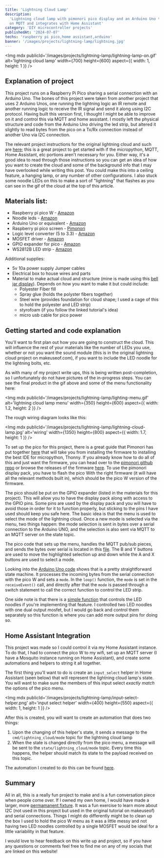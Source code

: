 ```yaml
---
title: 'Lightning Cloud Lamp'
description:
  'Lightning cloud lamp with pimonori pico display and an Arduino Uno that runs
  on MQTT and integrates with Home Assistant'
category: 'DIY microcontroller projects'
publishedAt: '2024-07-07'
techs: 'raspberry pi pico,home assistant,arduino'
banner: '/images/projects/lightning-lamp/lightning.jpg'
---
```


<Img
  mdx
  publicId='/images/projects/lightning-lamp/lightning-lamp-on.gif'
  alt='lightning cloud lamp'
  width={700}
  height={600}
  aspect={{ width: 1, height: 1 }}
/>

## Explanation of project

This project runs on a Raspberry Pi Pico sharing a serial connection with an
Arduino Uno. The bones of this project were taken from another project that uses
2 Arduino Unos, one running the lightning logic an IR remote and another running
logic to receive the IR signal and send it along using I2C protocol. Having
built this version first, I thought I might be able to improve on it and control
this via MQTT and home assistant. I mostly left the physical structure and code
from the Arduino Uno driving the led strip, but altered it slightly to read
bytes from the pico on a Tx/Rx connection instead of another Uno via I2C
connection.

The relevant project instructions for the original lightning cloud and such are
[here](https://www.makeuseof.com/tag/build-cloud-lamp-sound-reactive-lightning/);
this is a great project to get started with if the micropython, MQTT, Home
Assistant, etc portions aren't necessary for you. Either way, it's a good idea
to read through those instructions so you can get an idea of how you want to
create the cloud and some of the background info that I may have overlooked
while writing this post. You could make this into a ceiling feature, a hanging
lamp, or any number of other configurations. I also stuck some noodle LEDs on
this to make a sort of "lightning" that flashes as you can see in the gif of the
cloud at the top of this article.

## Materials list:

- Raspberry pi pico W -
  [Amazon](https://www.amazon.com/gp/product/B0B72GV3K3/ref=ppx_yo_dt_b_search_asin_title?ie=UTF8&psc=1)
- Noodle leds -
  [Amazon](https://www.amazon.com/Flexible-Filament-Edison-Diodes-Accessories/dp/B0CDX2D39K/ref=sr_1_4?crid=1T98AGVBPB3ZS&dib=eyJ2IjoiMSJ9.YHCT4ozcdYV1x6XV7-90yBtcFie82Ot0IDpgD-ByQ9bj_-9s0MKhoOhuMT4Mr_oaefEMmd2TA-ga3_CMM4lnDlnA4AO2CtFAzm3Xh0VHVmmybiLS1UJBsc2dJjM1JoCoOybhKJ9FO7jiB443ODo3ufwwTttfB8Bfy1eWzcsBR_NiDG8dqI9MRvsj96o3tVVrG6MS7h5bZxSUMUwi5HQ0WsUgD5Ghsm6_9CSLzaTCs6frEDvGCeqqds7abTbyrm7rEZXbJQGOi8Al0-b43HCZPptckKPXCi0OiE-Vl-lkYQw.OBGijik-1_eRw0QpYrI6a1tnOW9MywIb2nlMtcpiDco&dib_tag=se&keywords=led%2Bnoodle&qid=1722306848&sprefix=led%2Bnoodle%2Caps%2C132&sr=8-4&th=1)
- Arduino Uno or equivalent -
  [Amazon](https://www.amazon.com/gp/product/B01EWOE0UU/ref=ppx_yo_dt_b_search_asin_title?ie=UTF8&psc=1)
- Raspberry pi pico screen -
  [Pimonori](https://shop.pimoroni.com/products/pico-display-pack?variant=32368664215635)
- Logic level converter (5 to 3.3) -
  [Amazon](https://www.amazon.com/gp/product/B07YZTW2SM/ref=ppx_yo_dt_b_search_asin_title?ie=UTF8&psc=1)
- MOSFET driver -
  [Amazon](https://www.amazon.com/gp/product/B01I1J14MO/ref=ppx_yo_dt_b_search_asin_title?ie=UTF8&psc=1)
- GPIO expander for pico -
  [Amazon](https://www.amazon.com/gp/product/B08X6FPRYF/ref=ppx_yo_dt_b_search_asin_title?ie=UTF8&psc=1)
- WS2812B LED strip -
  [Amazon](https://www.amazon.com/gp/product/B088BKY3V9/ref=ppx_yo_dt_b_search_asin_title?ie=UTF8&psc=1)

Additional supplies:

- 5v 10a power supply Jumper cables
- Electrical box to house wires and parts
- Material to make actual cloud and structure (mine is made using this
  [bell jar display](https://www.amazon.com/gp/product/B07MMWS5BT/ref=ppx_yo_dt_b_search_asin_title?ie=UTF8&psc=1)).
  Depends on how you want to make it but could include:
  - Polyester Fiber fill
  - Spray glue (holds the polyster fibers together)
  - Steel wire (provides foundation for cloud shape; I used a cage of this to
    hold the polyester and LED strip)
  - styrofoam (if you follow the linked tutorial's idea)
  - micro usb cable for pico power

## Getting started and code explanation

You'll want to first plan out how you are going to construct the cloud. This
will influence the rest of your materials like the number of LEDs you use,
whether or not you want the sound module (this is in the original lightning
cloud project on makeuseof.com), if you want to include the LED noodle for the
lightning bolts, etc.

As with many of my project write ups, this is being written post-completion, so
I unfortunately do not have pictures of the in-progress steps. You can see the
final product in the gif above and some of the menu functionality here:

<Img
  mdx
  publicId='/images/projects/lightning-lamp/lighting-menu.gif'
  alt='lightning cloud lamp menu'
  width={350}
  height={600}
  aspect={{ width: 1.2, height: 2 }}
/>

The rough wiring diagram looks like this:

<Img
  mdx
  publicId='/images/projects/lightning-lamp/lightning-cloud-lamp.jpg'
  alt='wiring'
  width={1350}
  height={800}
  aspect={{ width: 1.7, height: 1 }}
/>

To set up the pico for this project, there is a great guide that Pimonori has
put together
[here](https://learn.pimoroni.com/article/getting-started-with-pico) that will
take you from installing the firmware to installing the best IDE for
micropython, Thonny. If you already know how to do all of this and just want the
firmware, you can head over to the
[pimonori github repo](https://github.com/pimoroni/pimoroni-pico?tab=readme-ov-file)
or browse the releases of the firmware
[here](https://github.com/pimoroni/pimoroni-pico/releases). To use the pimonori
display pack, you have to flash the pico With the right firmware (it will have
all the relevant methods built in), which should be the pico W version of the
firmware.

The pico should be put on the GPIO expander (listed in the materials for this
project). This will allow you to have the display pack along with access to the
GPIO pins. Some pins are used by the display pack and you will have to avoid
those in order for it to function properly, but sticking to the pins I have used
should keep you safe here. The basic idea is that the menu is used to select the
mode of the lightning cloud. Once a new mode is selected via the menu, two
things happen: the mode selection is sent in bytes over a serial connection to
the Arduino UNO, and the selection is also sent via MQTT to an MQTT server on
the state topic.

The pico code that sets up the menu, handles the MQTT pub/sub pieces, and sends
the bytes over serial is located in this
[file](https://github.com/emackinnon1/lightning_cloud_with_display/blob/main/main.py).
The B and Y buttons are used to move the highlighted selection up and down while
the A and X buttons are used to select a mode.

Looking into the
[Arduino Uno code](https://github.com/emackinnon1/lightning_cloud_with_display/blob/main/lightning_lamp.ino)
shows that is a pretty straightforward state machine. It processes the incoming
bytes from the serial connection with the pico W and sets a `mode`. In the
`loop()` function, the `mode` is set in the `receiveEvent()` call, and directly
after that the `mode` is passed through a switch statement to call the correct
function to control the LED strip.

One side note is that there is a
[simple function](https://github.com/emackinnon1/lightning_cloud_with_display/blob/main/lightning_lamp.ino#L57-L60)
that controls the LED noodles if you're implementing that feature. I controlled
two LED noodles with one dual output mosfet, but I would go back and control
them separately so this function is where you can add more output pins for doing
so.

## Home Assistant Integration

This project was made so I could control it via my Home Assistant instance. To
do that, I had to connect the pico W to my wifi, set up an MQTT server (I have a
Mosquito instance running on Home Assistant), and create some automations and
helpers to string it all together.

The first thing you'll want to do is create an `input_select` helper in Home
Assistant (seen below) that will represent the lightning cloud lamp's state. You
will want to make sure the members of this input select _exactly match_ the
options of the pico menu.

<Img
  mdx
  publicId='/images/projects/lightning-lamp/input-select-helper.png'
  alt='input select helper'
  width={400}
  height={550}
  aspect={{ width: 1, height: 1 }}
/>

After this is created, you will want to create an automation that does two
things:

1. Upon the changing of this helper's state, it sends a message to the
   `cmd/lightning_cloud/mode` topic for the lightning cloud lamp
2. When the state is changed directly from the pico menu, a message will be sent
   to the `state/lightning_cloud/mode` topic. Every time this happens, the
   helper should match its state to the payload received on this topic.

The automation I created to do this can be found
[here](https://github.com/emackinnon1/lightning_cloud_with_display/blob/main/lightning_cloud_lamp_state_hass_automation.yaml).

## Summary

All in all, this is a really fun project to make and is a fun conversation piece
when people come over. If I owned my own home, I would have made a larger, more
[permamanent fixture](https://www.tiktok.com/@thatsjustjessiee/video/7126391426992196907).
It was a fun exercise to learn more about I2C (not used in this project but used
in the original tutorial on makeuseof) and serial connections. Things I might do
differently might be to clean up the box I used to hold the pico W menu as it
was a little messy and not having two LED noodles controlled by a single MOSFET
would be ideal for a little variability in that feature.

I would love to hear feedback on this write up and project, so if you have any
questions or comments feel free to find me on any of my socials that are linked
on this website!

